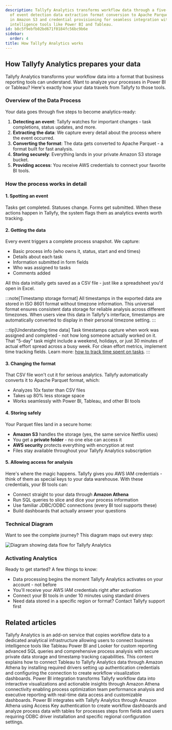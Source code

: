 ```yaml
---
description: Tallyfy Analytics transforms workflow data through a five-step process
  of event detection data extraction format conversion to Apache Parquet secure storage
  in Amazon S3 and credential provisioning for seamless integration with business
  intelligence tools like Power BI and Tableau.
id: b8c5f9ebfb02bd671f0184fc56bc9b6e
sidebar:
  order: 4
title: How Tallyfy Analytics works
---
```


## How Tallyfy Analytics prepares your data

Tallyfy Analytics transforms your workflow data into a format that business reporting tools can understand. Want to analyze your processes in Power BI or Tableau? Here's exactly how your data travels from Tallyfy to those tools.

### Overview of the Data Process

Your data goes through five steps to become analytics-ready:

1. **Detecting an event**: Tallyfy watches for important changes - task completions, status updates, and more.
2. **Extracting the data**: We capture every detail about the process where the event occurred.
3. **Converting the format**: The data gets converted to Apache Parquet - a format built for fast analysis.
4. **Storing securely**: Everything lands in your private Amazon S3 storage bucket.
5. **Providing access**: You receive AWS credentials to connect your favorite BI tools.

### How the process works in detail

#### 1. Spotting an event

Tasks get completed. Statuses change. Forms get submitted. When these actions happen in Tallyfy, the system flags them as analytics events worth tracking.

#### 2. Getting the data

Every event triggers a complete process snapshot. We capture:
- Basic process info (who owns it, status, start and end times)
- Details about each task
- Information submitted in form fields
- Who was assigned to tasks
- Comments added

All this data initially gets saved as a CSV file - just like a spreadsheet you'd open in Excel.

:::note[Timestamp storage format]
All timestamps in the exported data are stored in ISO 8601 format without timezone information. This universal format ensures consistent data storage for reliable analysis across different timezones. When users view this data in Tallyfy's interface, timestamps are automatically converted to display in their personal timezone setting.
:::

:::tip[Understanding time data]
Task timestamps capture when work was assigned and completed - not how long someone actually worked on it. That "5-day" task might include a weekend, holidays, or just 30 minutes of actual effort spread across a busy week. For clean effort metrics, implement time tracking fields. Learn more: [how to track time spent on tasks](/products/pro/tutorials/how-to/track-time-in-tasks/#analytics-timestamps-inherit-these-challenges).
:::

#### 3. Changing the format

That CSV file won't cut it for serious analytics. Tallyfy automatically converts it to Apache Parquet format, which:
- Analyzes 10x faster than CSV files
- Takes up 80% less storage space  
- Works seamlessly with Power BI, Tableau, and other BI tools

#### 4. Storing safely

Your Parquet files land in a secure home:
- **Amazon S3** handles the storage (yes, the same service Netflix uses)
- You get a **private folder** - no one else can access it
- **AWS security** protects everything with encryption at rest
- Files stay available throughout your Tallyfy Analytics subscription

#### 5. Allowing access for analysis

Here's where the magic happens. Tallyfy gives you AWS IAM credentials - think of them as special keys to your data warehouse. With these credentials, your BI tools can:
- Connect straight to your data through **Amazon Athena** 
- Run SQL queries to slice and dice your process information
- Use familiar JDBC/ODBC connections (every BI tool supports these)
- Build dashboards that actually answer your questions

### Technical Diagram

Want to see the complete journey? This diagram maps out every step:

![Diagram showing data flow for Tallyfy Analytics](https://screenshots.tallyfy.com/file-8BhMH6hz3y.png)

### Activating Analytics

Ready to get started? A few things to know:
- Data processing begins the moment Tallyfy Analytics activates on your account - not before
- You'll receive your AWS IAM credentials right after activation
- Connect your BI tools in under 10 minutes using standard drivers
- Need data stored in a specific region or format? Contact Tallyfy support first


## Related articles
<CardGrid>
<LinkTitleCard header="<b>Integrations > Tallyfy analytics</b>" href="/products/pro/integrations/analytics/" > Tallyfy Analytics is an add-on service that copies workflow data to a dedicated analytical infrastructure allowing users to connect business intelligence tools like Tableau Power BI and Looker for custom reporting advanced SQL queries and comprehensive process analysis with secure private data storage and timestamp tracking capabilities. </LinkTitleCard>
<LinkTitleCard header="<b>Tableau > Connect Tableau to Tallyfy</b>" href="/products/pro/integrations/analytics/tableau/how-can-i-connect-tableau-to-my-tallyfy-data/" > This content explains how to connect Tableau to Tallyfy Analytics data through Amazon Athena by installing required drivers setting up authentication credentials and configuring the connection to create workflow visualization dashboards. </LinkTitleCard>
<LinkTitleCard header="<b>Analytics > Power BI</b>" href="/products/pro/integrations/analytics/powerbi/" > Power BI integration transforms Tallyfy workflow data into interactive visualizations and actionable insights through Amazon Athena connectivity enabling process optimization team performance analysis and executive reporting with real-time data access and customizable dashboards. </LinkTitleCard>
<LinkTitleCard header="<b>Powerbi > Connect Power BI</b>" href="/products/pro/integrations/analytics/powerbi/how-to-analyze-tallyfy-workflows-with-power-bi/" > Power BI integrates with Tallyfy Analytics through Amazon Athena using Access Key authentication to create workflow dashboards and analyze process data with tables for processes steps form fields and users requiring ODBC driver installation and specific regional configuration settings. </LinkTitleCard>
</CardGrid>